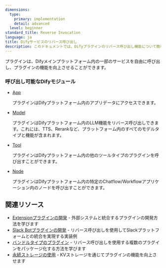 ```yaml
---
dimensions:
  type:
    primary: implementation
    detail: advanced
  level: beginner
standard_title: Reverse Invocation
language: ja
title: Difyサービスのリバース呼び出し
description: このドキュメントでは、Difyプラグインのリバース呼び出し機能について簡単に説明します。この機能は、プラグインがDifyメインプラットフォーム内の指定されたサービスを呼び出すことを可能にします。本文書では、呼び出し可能なモジュールとして、App（アプリデータへのアクセス）、Model（プラットフォーム内のモデル機能の呼び出し）、Tool（プラットフォーム内の他のツールプラグインの呼び出し）、Node（Chatflow/Workflowアプリケーション内のノード呼び出し）の4つのカテゴリをリストアップしています。
---
```


プラグインは、Difyメインプラットフォーム内の一部のサービスを自由に呼び出し、プラグインの機能を向上させることができます。

### 呼び出し可能なDifyモジュール

*   [App](/plugin_dev_ja/9242-reverse-invocation-app.ja)

    プラグインはDifyプラットフォーム内のアプリデータにアクセスできます。
*   [Model](/plugin_dev_ja/9242-reverse-invocation-model.ja)

    プラグインはDifyプラットフォーム内のLLM機能をリバース呼び出しできます。これには、TTS、Rerankなど、プラットフォーム内のすべてのモデルタイプと機能が含まれます。
*   [Tool](/plugin_dev_ja/9242-reverse-invocation-tool.ja)

    プラグインはDifyプラットフォーム内の他のツールタイプのプラグインを呼び出すことができます。
*   [Node](/plugin_dev_ja/9243-reverse-invocation-node.ja)

    プラグインはDifyプラットフォーム内の特定のChatflow/Workflowアプリケーション内のノードを呼び出すことができます。

## 関連リソース

- [Extensionプラグインの開発](/plugin_dev_ja/9231-extension-plugin.ja) - 外部システムと統合するプラグインの開発方法を学びます
- [Slack Botプラグインの開発](/plugin_dev_ja/0432-develop-a-slack-bot-plugin.ja) - リバース呼び出しを使用してSlackプラットフォームとの統合を実現する実装例
- [バンドルタイプのプラグイン](/plugin_dev_ja/9241-bundle.ja) - リバース呼び出しを使用する複数のプラグインをパッケージ化する方法を学びます
- [永続ストレージの使用](/plugin_dev_ja/0411-persistent-storage-kv.ja) - KVストレージを通じてプラグインの機能を向上させます